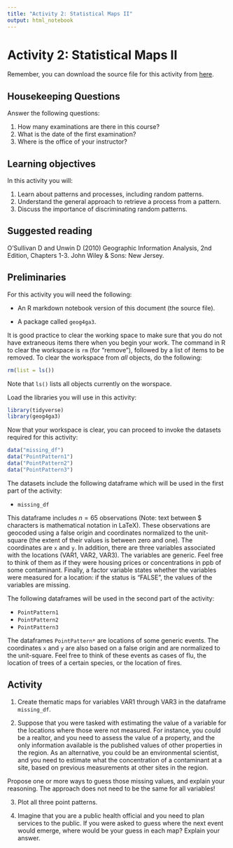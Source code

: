 ```yaml
---
title: "Activity 2: Statistical Maps II"
output: html_notebook
---
```


# Activity 2: Statistical Maps II

Remember, you can download the source file for this activity from [here](https://github.com/paezha/Spatial-Statistics-Course).

## Housekeeping Questions

Answer the following questions:

1. How many examinations are there in this course?
2. What is the date of the first examination?
3. Where is the office of your instructor?

## Learning objectives

In this activity you will:

1. Learn about patterns and processes, including random patterns.
2. Understand the general approach to retrieve a process from a pattern.
3. Discuss the importance of discriminating random patterns.

## Suggested reading

O'Sullivan D and Unwin D (2010) Geographic Information Analysis, 2nd Edition, Chapters 1-3. John Wiley & Sons: New Jersey.

## Preliminaries

For this activity you will need the following:

* An R markdown notebook version of this document (the source file).

* A package called `geog4ga3`.

It is good practice to clear the working space to make sure that you do not have extraneous items there when you begin your work. The command in R to clear the workspace is `rm` (for "remove"), followed by a list of items to be removed. To clear the workspace from _all_ objects, do the following:
```r
rm(list = ls())
```

Note that `ls()` lists all objects currently on the worspace.

Load the libraries you will use in this activity:
```r
library(tidyverse)
library(geog4ga3)
```

Now that your workspace is clear, you can proceed to invoke the datasets required for this activity:
```r
data("missing_df")
data("PointPattern1")
data("PointPattern2")
data("PointPattern3")
```

The datasets include the following dataframe which will be used in the first part of the activity:

* `missing_df`

This dataframe includes $n = 65$ observations (Note: text between $ characters is mathematical notation in LaTeX). These observations are geocoded using a false origin and coordinates normalized to the unit-square (the extent of their values is between zero and one). The coordinates are `x` and `y`. In addition, there are three variables associated with the locations (VAR1, VAR2, VAR3). The variables are generic. Feel free to think of them as if they were housing prices or concentrations in ppb of some contaminant. Finally, a factor variable states whether the variables were measured for a location: if the status is "FALSE", the values of the variables are missing.

The following dataframes will be used in the second part of the activity:

* `PointPattern1`
* `PointPattern2`
* `PointPattern3`

The dataframes `PointPattern*` are locations of some generic events. The coordinates `x` and `y` are also based on a false origin and are normalized to the unit-square. Feel free to think of these events as cases of flu, the location of trees of a certain species, or the location of fires.

## Activity

1. Create thematic maps for variables VAR1 through VAR3 in the dataframe `missing_df`. 

2. Suppose that you were tasked with estimating the value of a variable for the locations where those were not measured. For instance, you could be a realtor, and you need to assess the value of a property, and the only information available is the published values of other properties in the region. As an alternative, you could be an environmental scientist, and you need to estimate what the concentration of a contaminant at a site, based on previous measurements at other sites in the region.

Propose one or more ways to guess those missing values, and explain your reasoning. The approach does not need to be the same for all variables!

3. Plot all three point patterns. 

4. Imagine that you are a public health official and you need to plan services to the public. If you were asked to guess where the next event would emerge, where would be your guess in each map? Explain your answer.